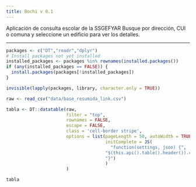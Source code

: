 ```yaml
---
title: Bochi v 0.1
---
```


Aplicación de consulta escolar de la SSGEFYAR\n
Busque por dirección, CUI o comuna y seleccione un edificio para ver los detalles.

---

```r

packages <- c("DT","readr","dplyr")
# Install packages not yet installed
installed_packages <- packages %in% rownames(installed.packages())
if (any(installed_packages == FALSE)) {
  install.packages(packages[!installed_packages])
}

invisible(lapply(packages, library, character.only = TRUE))

```

```r
raw <- read_csv("data/base_resumida_link.csv")

tabla <- DT::datatable(raw, 
                       filter = "top", 
                       rownames = FALSE,
                       escape = FALSE, 
                       class = 'cell-border stripe',
                       options = list(pageLength = 50, autoWidth = TRUE,
                                      initComplete = JS(
                                        "function(settings, json) {",
                                      "$(this.api().table().header()).css({'background-color':'#000', 'color': '#fff'});",
                                      "}")
                                      )
                       )


```

```r
tabla
```
